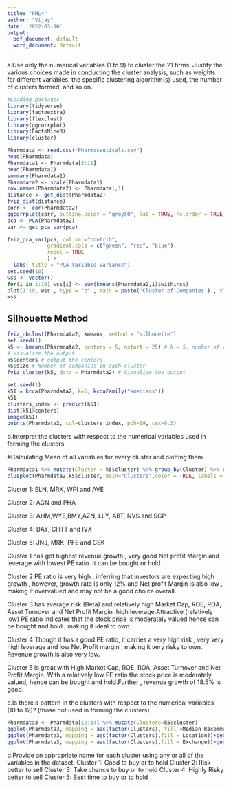 ---
title: "FML4"
author: "Vijay"
date: '2022-03-16'
output:
  pdf_document: default
  word_document: default
---

a.Use only the numerical variables (1 to 9) to cluster the 21 firms. Justify the various choices made in
conducting the cluster analysis, such as weights for different variables, the specific clustering algorithm(s) used, the number of clusters formed, and so on.


```{r}
#Loading packages
library(tidyverse)  
library(factoextra) 
library(flexclust)
library(ggcorrplot)
library(FactoMineR)
library(cluster)
```

```{r}
Pharmdata <- read.csv("Pharmaceuticals.csv")
head(Pharmdata)
Pharmdata1 <- Pharmdata[3:11]
head(Pharmdata1)
summary(Pharmdata1)
Pharmdata2 <- scale(Pharmdata1)
row.names(Pharmdata2) <- Pharmdata[,1]
distance <- get_dist(Pharmdata2)
fviz_dist(distance)
corr <- cor(Pharmdata2)
ggcorrplot(corr, outline.color = "grey50", lab = TRUE, hc.order = TRUE, type = "full") 
pca <- PCA(Pharmdata2)
var <- get_pca_var(pca)

fviz_pca_var(pca, col.var="contrib",
             gradient.cols = c("green", "red", "blue"),
             repel = TRUE 
             ) + 
  labs( title = "PCA Variable Variance")
set.seed(10)
wss <- vector()
for(i in 1:10) wss[i] <- sum(kmeans(Pharmdata2,i)$withinss) 
plot(1:10, wss , type = "b" , main = paste('Cluster of Companies') , xlab = "Number of Clusters", ylab="wss")
wss
```

## Silhouette Method

```{r}
fviz_nbclust(Pharmdata2, kmeans, method = "silhouette")
set.seed(1)
k5 <- kmeans(Pharmdata2, centers = 5, nstart = 25) # k = 5, number of restarts = 25
# Visualize the output
k5$centers # output the centers
k5$size # Number of companies in each cluster
fviz_cluster(k5, data = Pharmdata2) # Visualize the output
```
```{r}
set.seed(1)
k51 = kcca(Pharmdata2, k=5, kccaFamily("kmedians"))
k51
clusters_index <- predict(k51)
dist(k51@centers)
image(k51)
points(Pharmdata2, col=clusters_index, pch=19, cex=0.3)
```

b.Interpret the clusters with respect to the numerical variables used in forming the clusters

#Calculating Mean of all variables for every cluster and plotting them
```{r}
Pharmdata1 %>% mutate(Cluster = k5$cluster) %>% group_by(Cluster) %>% summarise_all("mean")
clusplot(Pharmdata2,k5$cluster, main="Clusters",color = TRUE, labels = 2,lines = 0)
```

Cluster 1: ELN, MRX, WPI and AVE

Cluster 2: AGN and PHA

Cluster 3: AHM,WYE,BMY,AZN, LLY, ABT, NVS and SGP

Cluster 4: BAY, CHTT and IVX

Cluster 5: JNJ, MRK, PFE and GSK


Cluster 1 has got highest revenue growth , very good Net profit Margin and leverage with lowest PE ratio. It can be bought or hold.

Cluster 2 PE ratio is very high , inferring that investors are expecting high growth , however, growth rate is only 12% and Net profit Margin is also low , making it overvalued and may not be a good choice overall.

Cluster 3 has average risk (Beta) and relatively high Market Cap, ROE, ROA, Asset Turnover and Net Profit Margin ,high leverage.Attractive (relatively low) PE ratio indicates that the stock price is moderately valued hence can be bought and hold , making it ideal to own.

Cluster 4 Though it has a good PE ratio, it carries a very high risk , very very high leverage and low Net Profit margin , making it very risky to own. Revenue growth is also very low.

Cluster 5 is great with High Market Cap, ROE, ROA, Asset Turnover and Net Profit Margin. With a relatively low PE ratio the stock price is moderately valued, hence can be bought and hold.Further , revenue growth of 18.5% is good.

c.Is there a pattern in the clusters with respect to the numerical variables (10 to 12)? (those not used in forming the clusters)

```{r}
Pharmdata3 <- Pharmdata[12:14] %>% mutate(Clusters=k5$cluster)
ggplot(Pharmdata3, mapping = aes(factor(Clusters), fill =Median_Recommendation))+geom_bar(position='dodge')+labs(x ='Clusters')
ggplot(Pharmdata3, mapping = aes(factor(Clusters),fill = Location))+geom_bar(position = 'dodge')+labs(x ='Clusters')
ggplot(Pharmdata3, mapping = aes(factor(Clusters),fill = Exchange))+geom_bar(position = 'dodge')+labs(x ='Clusters')
```


d.Provide an appropriate name for each cluster using any or all of the variables in the dataset.
Cluster 1: Good to buy or to hold
Cluster 2: Risk better to sell
Cluster 3: Take chance to buy or to hold
Cluster 4: Highly Risky better to sell
Cluster 5: Best time to buy or to hold




















